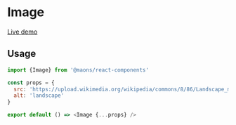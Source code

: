 # Image

[Live demo](https://main--63cea501d66c7f57c939718b.chromatic.com/?path=/story/media-image--default)

## Usage

```js
import {Image} from '@maons/react-components'

const props = {
  src: 'https://upload.wikimedia.org/wikipedia/commons/8/86/Landscape_mountain.jpg',
  alt: 'landscape'
}

export default () => <Image {...props} />
```